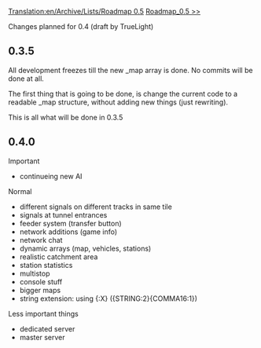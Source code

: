 [[Translation:en/Archive/Lists/Roadmap 0.5]]
[[en/Archive/Lists/Roadmap 0.5|Roadmap_0.5 >>]]

Changes planned for 0.4 (draft by TrueLight)

== 0.3.5 ==

All development freezes till the new _map array is done. No commits will be done at all.

The first thing that is going to be done, is change the current code to a readable _map structure, without adding new things (just rewriting).

This is all what will be done in 0.3.5



== 0.4.0 ==

Important
* continueing new AI

Normal
* different signals on different tracks in same tile
* signals at tunnel entrances
* feeder system (transfer button)
* network additions (game info)
* network chat
* dynamic arrays (map, vehicles, stations)
* realistic catchment area
* station statistics 
* multistop
* console stuff
* bigger maps
* string extension: using {:X} ({STRING:2}{COMMA16:1})

Less important things

* dedicated server
* master server